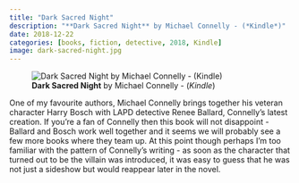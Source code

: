 ```yaml
---
title: "Dark Sacred Night"
description: "**Dark Sacred Night** by Michael Connelly - (*Kindle*)"
date: 2018-12-22
categories: [books, fiction, detective, 2018, Kindle]
image: dark-sacred-night.jpg
---
```

![**Dark Sacred Night** by Michael Connelly - (*Kindle*)](dark-sacred-night.jpg){fig-align="left"}

One of my favourite authors, Michael Connelly brings together his veteran character Harry Bosch with LAPD detective Renee Ballard, Connelly's latest creation. If you're a fan of Connelly then this book will not disappoint - Ballard and Bosch work well together and it seems we will probably see a few more books where they team up. At this point though perhaps I'm too familiar with the pattern of Connelly's writing - as soon as the character that turned out to be the villain was introduced, it was easy to guess that he was not just a sideshow but would reappear later in the novel.